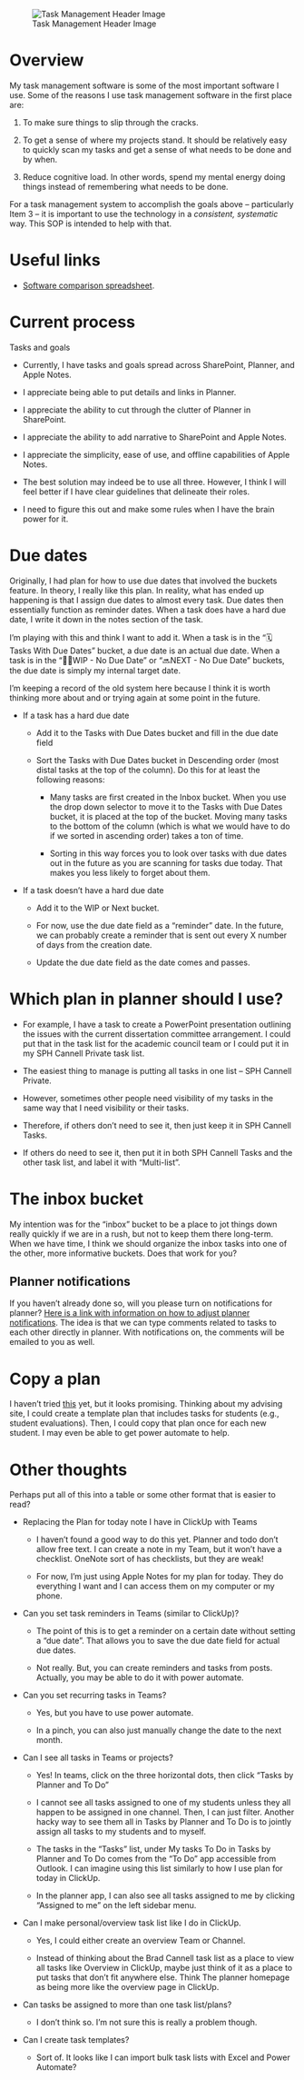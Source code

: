 ![Task Management Header Image](https://miro.medium.com/v2/resize:fit:1000/1*8G1vA7egoxrL4Bb7RAgnPQ.jpeg){#fig-task-management-header-img}

<!--# This SOP was copied from the one I created in SharePoint and is primarily about Planner. It needs a lot of updating. I'm just adding and formatting it for now. I'll come back later to update the content. -->

# Overview

My task management software is some of the most important software I use. Some of the reasons I use task management software in the first place are:

1.  To make sure things to slip through the cracks.

2.  To get a sense of where my projects stand. It should be relatively easy to quickly scan my tasks and get a sense of what needs to be done and by when.

3.  Reduce cognitive load. In other words, spend my mental energy doing things instead of remembering what needs to be done.

For a task management system to accomplish the goals above -- particularly Item 3 -- it is important to use the technology in a *consistent, systematic* way. This SOP is intended to help with that.

# Useful links

-   [Software comparison spreadsheet](https://docs.google.com/spreadsheets/d/12lsQk85PPPy6wWbEOxRBsLxMuWb6MLbiVlSMsH78wv0/edit?gid=1837919921#gid=1837919921).

# Current process

Tasks and goals

-   Currently, I have tasks and goals spread across SharePoint, Planner, and Apple Notes.

-   I appreciate being able to put details and links in Planner.

-   I appreciate the ability to cut through the clutter of Planner in SharePoint.

-   I appreciate the ability to add narrative to SharePoint and Apple Notes.

-   I appreciate the simplicity, ease of use, and offline capabilities of Apple Notes.

-   The best solution may indeed be to use all three. However, I think I will feel better if I have clear guidelines that delineate their roles.

-   I need to figure this out and make some rules when I have the brain power for it.

# Due dates

Originally, I had plan for how to use due dates that involved the buckets feature. In theory, I really like this plan. In reality, what has ended up happening is that I assign due dates to almost every task. Due dates then essentially function as reminder dates. When a task does have a hard due date, I write it down in the notes section of the task.

I'm playing with this and think I want to add it. When a task is in the "🗓 Tasks With Due Dates" bucket, a due date is an actual due date. When a task is in the "👨‍💻WIP - No Due Date" or "🔜NEXT - No Due Date" buckets, the due date is simply my internal target date.

I'm keeping a record of the old system here because I think it is worth thinking more about and or trying again at some point in the future.

-   If a task has a hard due date

    -   Add it to the Tasks with Due Dates bucket and fill in the due date field

    -   Sort the Tasks with Due Dates bucket in Descending order (most distal tasks at the top of the column). Do this for at least the following reasons:

        -   Many tasks are first created in the Inbox bucket. When you use the drop down selector to move it to the Tasks with Due Dates bucket, it is placed at the top of the bucket. Moving many tasks to the bottom of the column (which is what we would have to do if we sorted in ascending order) takes a ton of time.

        -   Sorting in this way forces you to look over tasks with due dates out in the future as you are scanning for tasks due today. That makes you less likely to forget about them.

-   If a task doesn't have a hard due date

    -   Add it to the WIP or Next bucket.

    -   For now, use the due date field as a "reminder" date. In the future, we can probably create a reminder that is sent out every X number of days from the creation date.

    -   Update the due date field as the date comes and passes.

# Which plan in planner should I use?

-   For example, I have a task to create a PowerPoint presentation outlining the issues with the current dissertation committee arrangement. I could put that in the task list for the academic council team or I could put it in my SPH Cannell Private task list.

-   The easiest thing to manage is putting all tasks in one list -- SPH Cannell Private.

-   However, sometimes other people need visibility of my tasks in the same way that I need visibility or their tasks.

-   Therefore, if others don't need to see it, then just keep it in SPH Cannell Tasks.

-   If others do need to see it, then put it in both SPH Cannell Tasks and the other task list, and label it with "Multi-list".

# The inbox bucket

My intention was for the "inbox" bucket to be a place to jot things down really quickly if we are in a rush, but not to keep them there long-term. When we have time, I think we should organize the inbox tasks into one of the other, more informative buckets. Does that work for you?

## Planner notifications

If you haven't already done so, will you please turn on notifications for planner? [Here is a link with information on how to adjust planner notifications](https://support.microsoft.com/en-us/office/manage-planner-notifications-f6a32f83-058d-4f39-988d-8a2e932820ec). The idea is that we can type comments related to tasks to each other directly in planner. With notifications on, the comments will be emailed to you as well.

# Copy a plan

I haven't tried [this](https://support.microsoft.com/en-us/office/copy-a-plan-50401e13-a25f-40df-93c6-b608cc28c3d4) yet, but it looks promising. Thinking about my advising site, I could create a template plan that includes tasks for students (e.g., student evaluations). Then, I could copy that plan once for each new student. I may even be able to get power automate to help.

# Other thoughts

Perhaps put all of this into a table or some other format that is easier to read?

-   Replacing the Plan for today note I have in ClickUp with Teams

    -   I haven't found a good way to do this yet. Planner and todo don't allow free text. I can create a note in my Team, but it won't have a checklist. OneNote sort of has checklists, but they are weak!

    -   For now, I'm just using Apple Notes for my plan for today. They do everything I want and I can access them on my computer or my phone.

-   Can you set task reminders in Teams (similar to ClickUp)?

    -   The point of this is to get a reminder on a certain date without setting a "due date". That allows you to save the due date field for actual due dates.

    -   Not really. But, you can create reminders and tasks from posts. Actually, you may be able to do it with power automate.

-   Can you set recurring tasks in Teams?

    -   Yes, but you have to use power automate.

    -   In a pinch, you can also just manually change the date to the next month.

-   Can I see all tasks in Teams or projects?

    -   Yes! In teams, click on the three horizontal dots, then click "Tasks by Planner and To Do"

    -   I cannot see all tasks assigned to one of my students unless they all happen to be assigned in one channel. Then, I can just filter. Another hacky way to see them all in Tasks by Planner and To Do is to jointly assign all tasks to my students and to myself.

    -   The tasks in the "Tasks" list, under My tasks To Do in Tasks by Planner and To Do comes from the "To Do" app accessible from Outlook. I can imagine using this list similarly to how I use plan for today in ClickUp.

    -   In the planner app, I can also see all tasks assigned to me by clicking "Assigned to me" on the left sidebar menu.

-   Can I make personal/overview task list like I do in ClickUp.

    -   Yes, I could either create an overview Team or Channel.

    -   Instead of thinking about the Brad Cannell task list as a place to view all tasks like Overview in ClickUp, maybe just think of it as a place to put tasks that don't fit anywhere else. Think The planner homepage as being more like the overview page in ClickUp.

-   Can tasks be assigned to more than one task list/plans?

    -   I don't think so. I'm not sure this is really a problem though.

-   Can I create task templates?

    -   Sort of. It looks like I can import bulk task lists with Excel and Power Automate?
